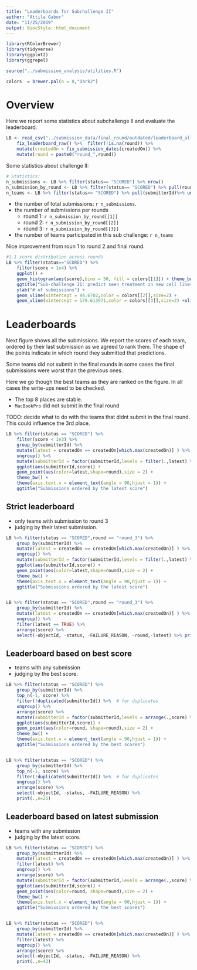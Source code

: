 ```yaml
---
title: "Leaderboards for Subchallenge II"
author: "Attila Gabor"
date: "11/25/2019"
output: BiocStyle::html_document
---
```


```r

library(RColorBrewer)
library(tidyverse)
library(ggplot2)
library(ggrepel)

source("../submission_analysis/utilities.R")

colors  = brewer.pal(n = 8,"Dark2")

```

# Overview
Here we report some statistics about subchallenge II and evaluate the leaderboard. 

```r
LB <- read_csv("../submission_data/final_round/outdated/leaderboard_all_rounds_sc2.csv") %>%
	fix_leaderboard_raw() %>%  filter(!is.na(round)) %>%
	mutate(createdOn = fix_submission_dates(createdOn)) %>%
	mutate(round = paste0("round_",round))
```

Some statistics about challenge II: 
```r
# Statistics: 
n_submissions <- LB %>% filter(status== "SCORED") %>% nrow()
n_submission_by_round <- LB %>% filter(status== "SCORED") %>% pull(round) %>% table()
n_teams <- LB %>% filter(status== "SCORED") %>% pull(submitterId)%>% unique() %>% length()
```

- the number of total submissions: `r n_submissions`. 
- the number of submissions per rounds
	- round 1: `r n_submission_by_round[[1]]`
	- round 2: `r n_submission_by_round[[2]]`
	- round 3: `r n_submission_by_round[[3]]`
- the number of teams participated in this sub challenge: `r n_teams`

Nice improvement from roun 1 to round 2 and final round. 

```r
#1.1 score distribution across rounds
LB %>% filter(status=="SCORED") %>%
	filter(score < 1e4) %>% 
	ggplot() + 
	geom_histogram(aes(score),bins = 50, fill = colors[[1]]) + theme_bw() + 
	ggtitle("Sub-challenge II: predict seen treatment in new cell lines") +
	ylab("# of submissions") + 
	geom_vline(xintercept = 44.6702,color = colors[[2]],size=2) + 
	geom_vline(xintercept = 179.613971,color = colors[[3]],size=2) +xlim(0,300) + facet_grid( round~ .)

```



# Leaderboards


Next figure shows all the submissions. We report the scores of each team, ordered
by their last submission as we agreed to rank them. 
The shape of the points indicate in which round they submitted that predictions. 

Some teams did not submit in the final rounds in some cases the final submissions were
worst than the previous ones. 

Here we go though the best teams as they are ranked on the figure. In all cases the write-ups need to be checked. 

- The top 8 places are stable. 
- `MacBookPro` did not submit in the final round

TODO: decide what to do with the teams that didnt submit in the final round. This 
could influence the 3rd place. 


```r
LB %>% filter(status == "SCORED") %>% 
	filter(score < 1e3) %>%
	group_by(submitterId) %>%
	mutate(latest = createdOn == createdOn[which.max(createdOn)] ) %>%
	ungroup() %>%
	mutate(submitterId = factor(submitterId,levels = filter(.,latest) %>%arrange(score) %>% pull(submitterId)))%>%
	ggplot(aes(submitterId,score)) + 
	geom_point(aes(color=latest,shape=round),size = 2) + 
	theme_bw() + 
	theme(axis.text.x = element_text(angle = 90,hjust = 1)) +
	ggtitle("Submissions ordered by the latest score")

```

## Strict leaderboard

- only teams with submission to round 3
- judging by their latest submission. 

```r
LB %>% filter(status == "SCORED",round == "round_3") %>% 
	group_by(submitterId) %>%
	mutate(latest = createdOn == createdOn[which.max(createdOn)] ) %>%
	ungroup() %>%
	mutate(submitterId = factor(submitterId,levels = filter(.,latest) %>%arrange(score) %>% pull(submitterId)))%>%
	ggplot(aes(submitterId,score)) + 
	geom_point(aes(color=latest,shape=round),size = 2) + 
	theme_bw() + 
	theme(axis.text.x = element_text(angle = 90,hjust = 1)) +
	ggtitle("Submissions ordered by the latest score")


LB %>% filter(status == "SCORED",round == "round_3") %>% 
	group_by(submitterId) %>%
	mutate(latest = createdOn == createdOn[which.max(createdOn)] ) %>%
	ungroup() %>%
	filter(latest == TRUE) %>%
	arrange(score) %>%
	select(-objectId, -status, -FAILURE_REASON, -round,-latest) %>% print(.,n=15)
```

## Leaderboard based on best score

- teams with any submission 
- judging by the best score.


```r

LB %>% filter(status == "SCORED") %>% 
	group_by(submitterId) %>%
	top_n(-1, score) %>%
	filter(!duplicated(submitterId)) %>%  # for duplicates
	ungroup() %>%
	arrange(score) %>%
	mutate(submitterId = factor(submitterId,levels = arrange(.,score) %>% pull(submitterId)))%>%
	ggplot(aes(submitterId,score)) + 
	geom_point(aes(color=round, shape=round),size = 2) + 
	theme_bw() + 
	theme(axis.text.x = element_text(angle = 90,hjust = 1)) +
	ggtitle("Submissions ordered by the best scores") 


LB %>% filter(status == "SCORED") %>% 
	group_by(submitterId) %>%
	top_n(-1, score) %>%
	filter(!duplicated(submitterId)) %>%  # for duplicates
	ungroup() %>%
	arrange(score) %>%
	select(-objectId, -status, -FAILURE_REASON) %>%
	print(.,n=25)
```


## Leaderboard based on latest submission


- teams with any submission 
- judging by the latest score.


```r

LB %>% filter(status == "SCORED") %>% 
	group_by(submitterId) %>%
	mutate(latest = createdOn == createdOn[which.max(createdOn)] ) %>%
	filter(latest) %>%
	ungroup() %>%
	arrange(score) %>%
	mutate(submitterId = factor(submitterId,levels = arrange(.,score) %>% pull(submitterId)))%>%
	ggplot(aes(submitterId,score)) + 
	geom_point(aes(color=round, shape=round),size = 2) + 
	theme_bw() + 
	theme(axis.text.x = element_text(angle = 90,hjust = 1)) +
	ggtitle("Submissions ordered by the best scores")


LB %>% filter(status == "SCORED") %>% 
	group_by(submitterId) %>%
	mutate(latest = createdOn == createdOn[which.max(createdOn)] ) %>%
	filter(latest) %>% 
	ungroup() %>%
	arrange(score) %>%
	select(-objectId, -status, -FAILURE_REASON) %>%
	print(.,n=42)
```




